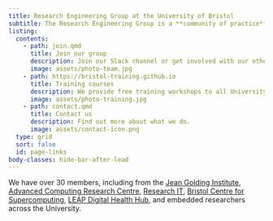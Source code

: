 ```yaml
---
title: Research Engineering Group at the University of Bristol
subtitle: The Research Engineering Group is a **community of practice** at the University of Bristol. It includes interdisciplinary data scientists, research software engineers, research infrastructure engineers, data engineers and friends.
listing:
  contents:
    - path: join.qmd
      title: Join our group
      description: Join our Slack channel or get involved with our other activities.
      image: assets/photo-team.jpg
    - path: https://bristol-training.github.io
      title: Training courses
      description: We provide free training workshops to all University of Bristol staff and students.
      image: assets/photo-training.jpg
    - path: contact.qmd
      title: Contact us
      description: Find out more about what we do.
      image: assets/contact-icon.png
  type: grid
  sort: false
  id: page-links
body-classes: hide-bar-after-lead
---
```


:::{#page-links}
:::

We have over 30 members, including from the [Jean Golding Institute](https://www.bristol.ac.uk/golding/), [Advanced Computing Research Centre](https://www.bristol.ac.uk/acrc/), [Research IT](https://www.bristol.ac.uk/research-it/), [Bristol Centre for Supercomputing](https://isambard.ac.uk/), [LEAP Digital Health Hub](https://leap-hub.ac.uk/), and embedded researchers across the University.
